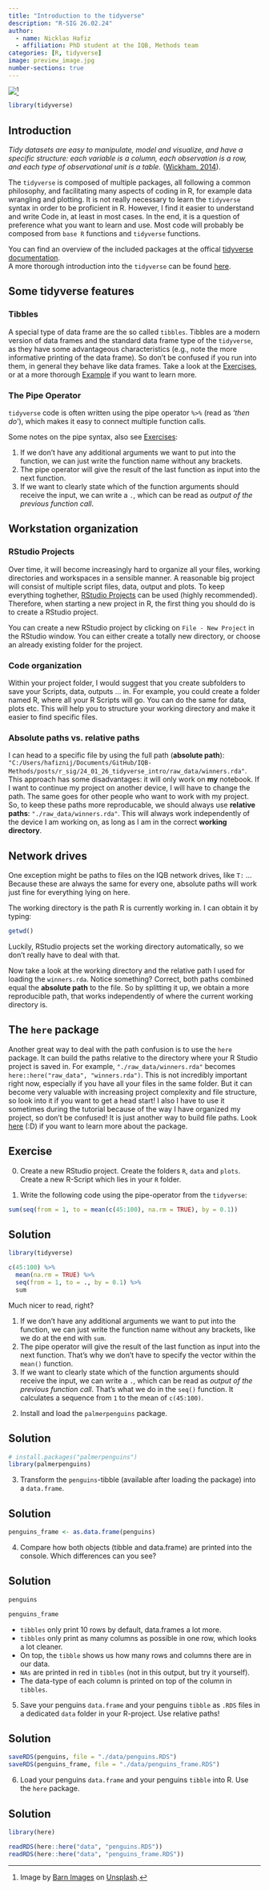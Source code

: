 ```yaml
---
title: "Introduction to the tidyverse"
description: "R-SIG 26.02.24"
author: 
  - name: Nicklas Hafiz
  - affiliation: PhD student at the IQB, Methods team
categories: [R, tidyverse]
image: preview_image.jpg
number-sections: true
---
```


![](preview_image.jpg)[^1]

[^1]: Image by [Barn Images](https://unsplash.com/de/@barnimages?utm_content=creditCopyText&utm_medium=referral&utm_source=unsplash) on [Unsplash](https://unsplash.com/de/fotos/verschiedene-handwerkzeuge-im-werkzeugregal-t5YUoHW6zRo?utm_content=creditCopyText&utm_medium=referral&utm_source=unsplash).

```r
library(tidyverse)
```

## Introduction

*Tidy datasets are easy to manipulate, model and visualize, and have a specific structure: each variable is a column, each observation is a row, and each type of observational unit is a table.* ([Wickham, 2014](https://www.jstatsoft.org/article/view/v059i10)).


The `tidyverse` is composed of multiple packages, all following a common philosophy, and facilitating many aspects of coding in R, for example data wrangling and plotting. It is not really necessary to learn the `tidyverse` syntax in order to be proficient in R. However, I find it easier to understand and write Code in, at least in most cases. In the end, it is a question of preference what you want to learn and use. Most code will probably be composed from `base R` functions and `tidyverse` functions.

You can find an overview of the included packages at the offical [tidyverse documentation](https://www.tidyverse.org/packages/).   
A more thorough introduction into the `tidyverse` can be found [here](https://jhudatascience.org/tidyversecourse/index.html
). 

## Some tidyverse features

### Tibbles

A special type of data frame are the so called `tibbles`. Tibbles are a modern version of data frames and the standard data frame type of the `tidyverse`, as they have some advantageous characteristics (e.g., note the more informative printing of the data frame). So don't be confused if you run into them, in general they behave like data frames. Take a look at the [Exercises](http://localhost:3795/posts/r_sig/24_01_26_tidyverse_intro/#exercise), or at a more thorough [Example](https://cran.r-project.org/web/packages/tibble/vignettes/tibble.html) if you want to learn more.

### The Pipe Operator

`tidyverse` code is often written using the pipe operator `%>%` (read as '*then do*'), which makes it easy to connect multiple function calls.

Some notes on the pipe syntax, also see [Exercises](http://localhost:3795/posts/r_sig/24_01_26_tidyverse_intro/#exercise):

1.  If we don't have any additional arguments we want to put into the function, we can just write the function name without any brackets.
2.  The pipe operator will give the result of the last function as input into the next function.
3.  If we want to clearly state which of the function arguments should receive the input, we can write a `.`, which can be read as *output of the previous function call*.

## Workstation organization
### RStudio Projects
Over time, it will become increasingly hard to organize all your files, working directories and workspaces in a sensible manner. A reasonable big project will consist of multiple script files, data, output and plots. To keep everything toghether, [RStudio Projects](https://support.posit.co/hc/en-us/articles/200526207-Using-RStudio-Projects) can be used (highly recommended). Therefore, when starting a new project in R, the first thing you should do is to create a RStudio project.

You can create a new RStudio project by clicking on `File - New Project` in the RStudio window. You can either create a totally new directory, or choose an already existing folder for the project.

### Code organization
Within your project folder, I would suggest that you create subfolders to save your Scripts, data, outputs ... in. For example, you could create a folder named R, where all your R Scripts will go. You can do the same for data, plots etc. This will help you to structure your working directory and make it easier to find specific files.

### Absolute paths vs. relative paths

I can head to a specific file by using the full path (**absolute path**): `"C:/Users/hafiznij/Documents/GitHub/IQB-Methods/posts/r_sig/24_01_26_tidyverse_intro/raw_data/winners.rda"`. This approach has some disadvantages: it will only work on **my** notebook. If I want to continue my project on another device, I will have to change the path. The same goes for other people who want to work with my project. So, to keep these paths more reproducable, we should always use **relative paths**: `"./raw_data/winners.rda"`. This will always work independently of the device I am working on, as long as I am in the correct **working directory**.

::: callout-tip
## Network drives
One exception might be paths to files on the IQB network drives, like `T:` ... Because these are always the same for every one, absolute paths will work just fine for everything lying on here. 
:::

The working directory is the path R is currently working in. I can obtain it by typing:

```r
getwd()
```

Luckily, RStudio projects set the working directory automatically, so we don't really have to deal with that.

Now take a look at the working directory and the relative path I used for loading the `winners.rda`. Notice something? Correct, both paths combined equal the **absolute path** to the file. So by splitting it up, we obtain a more reproducible path, that works independently of where the current working directory is.

::: callout-tip
## The `here` package

Another great way to deal with the path confusion is to use the `here` package. It can build the paths relative to the directory where your R Studio project is saved in. For example, `"./raw_data/winners.rda"` becomes `here::here("raw_data", "winners.rda")`. This is not incredibly important right now, especially if you have all your files in the same folder. But it can become very valuable with increasing project complexity and file structure, so look into it if you want to get a head start! I also I have to use it sometimes during the tutorial because of the way I have organized my project, so don't be confused! It is just another way to build file paths. Look [here](https://here.r-lib.org/) (:D) if you want to learn more about the package.
:::

## Exercise

0. Create a new RStudio project. Create the folders `R`, `data` and `plots`. Create a new R-Script which lies in your `R` folder. 

1. Write the following code using the pipe-operator from the `tidyverse`:

```r
sum(seq(from = 1, to = mean(c(45:100), na.rm = TRUE), by = 0.1))
```

::: {.callout-caution collapse="true"}

## Solution

```r
library(tidyverse)

c(45:100) %>%
  mean(na.rm = TRUE) %>%
  seq(from = 1, to = ., by = 0.1) %>%
  sum
```

Much nicer to read, right?

1.  If we don't have any additional arguments we want to put into the function, we can just write the function name without any brackets, like we do at the end with `sum`.
2.  The pipe operator will give the result of the last function as input into the next function. That's why we don't have to specify the vector within the `mean()` function.
3.  If we want to clearly state which of the function arguments should receive the input, we can write a `.`, which can be read as *output of the previous function call*. That's what we do in the `seq()` function. It calculates a sequence from `1` to the mean of `c(45:100)`.
:::

2. Install and load the `palmerpenguins` package. 

::: {.callout-caution collapse="true"}

## Solution
```r
# install.packages("palmerpenguins")
library(palmerpenguins)
```
:::

3. Transform the `penguins`-tibble (available after loading the package) into a `data.frame`.

::: {.callout-caution collapse="true"}

## Solution
```r
penguins_frame <- as.data.frame(penguins)
```
:::

4. Compare how both objects (tibble and data.frame) are printed into the console. Which differences can you see?

::: {.callout-caution collapse="true"}

## Solution
```r
penguins
```

```r
penguins_frame
```

- `tibbles` only print 10 rows  by default, data.frames a lot more. 
- `tibbles` only print as many columns as possible in one row, which looks a lot cleaner.
- On top, the `tibble` shows us how many rows and columns there are in our data. 
- `NAs` are printed in red in `tibbles` (not in this output, but try it yourself). 
- The data-type of each column is printed on top of the column in `tibbles`.

:::

5. Save your penguins `data.frame` and your penguins `tibble` as `.RDS` files in a dedicated `data` folder in your R-project. Use relative paths!

::: {.callout-caution collapse="true"}
## Solution
```r
saveRDS(penguins, file = "./data/penguins.RDS")
saveRDS(penguins_frame, file = "./data/penguins_frame.RDS")

```
:::


6. Load your penguins `data.frame` and your penguins `tibble` into R. Use the `here` package. 

::: {.callout-caution collapse="true"}
## Solution
```r
library(here)

readRDS(here::here("data", "penguins.RDS"))
readRDS(here::here("data", "penguins_frame.RDS"))
```
:::
